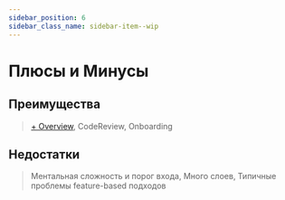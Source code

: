 ```yaml
---
sidebar_position: 6
sidebar_class_name: sidebar-item--wip
---
```



# Плюсы и Минусы

<WIP ticket="145" />

## Преимущества

> [+ Overview](/docs/get-started/overview), CodeReview, Onboarding


## Недостатки

> Ментальная сложность и порог входа, Много слоев, Типичные проблемы feature-based подходов
